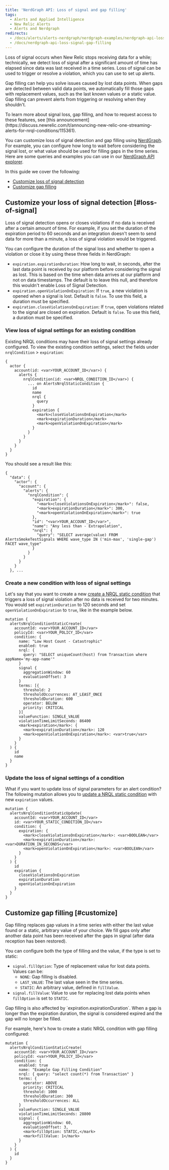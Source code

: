 ```yaml
---
title: 'NerdGraph API: Loss of signal and gap filling'
tags:
  - Alerts and Applied Intelligence
  - New Relic Alerts
  - Alerts and Nerdgraph
redirects:
  - /docs/alerts/alerts-nerdgraph/nerdgraph-examples/nerdgraph-api-loss-signal-gap-filling
  - /docs/nerdgraph-api-loss-signal-gap-filling
---
```


Loss of signal occurs when New Relic stops receiving data for a while; technically, we detect loss of signal after a significant amount of time has elapsed since data was last received in a time series. Loss of signal can be used to trigger or resolve a violation, which you can use to set up alerts.

Gap filling can help you solve issues caused by lost data points. When gaps are detected between valid data points, we automatically fill those gaps with replacement values, such as the last known values or a static value. Gap filling can prevent alerts from triggering or resolving when they shouldn't.

<Callout variant="tip">
  To learn more about signal loss, gap filling, and how to request access to these features, see [this announcement](https://discuss.newrelic.com/t/announcing-new-relic-one-streaming-alerts-for-nrql-conditions/115361).
</Callout>

You can customize loss of signal detection and gap filling using [NerdGraph](/docs/apis/nerdgraph/get-started/introduction-new-relic-nerdgraph). For example, you can configure how long to wait before considering the signal lost, or what value should be used for filling gaps in the time series. Here are some queries and examples you can use in our [NerdGraph API explorer](https://api.newrelic.com/graphiql).

In this guide we cover the following:

* [Customize loss of signal detection](#loss-of-signal)
* [Customize gap filling](#customize)

## Customize your loss of signal detection [#loss-of-signal]

Loss of signal detection opens or closes violations if no data is received after a certain amount of time. For example, if you set the duration of the expiration period to 60 seconds and an integration doesn't seem to send data for more than a minute, a loss of signal violation would be triggered.

You can configure the duration of the signal loss and whether to open a violation or close it by using these three fields in NerdGraph:

* `expiration.expirationDuration`: How long to wait, in seconds, after the last data point is received by our platform before considering the signal as lost. This is based on the time when data arrives at our platform and not on data timestamps. The default is to leave this null, and therefore this wouldn't enable Loss of Signal Detection.
* `expiration.openViolationOnExpiration`: If `true`, a new violation is opened when a signal is lost. Default is `false`. To use this field, a duration must be specified.
* `expiration.closeViolationsOnExpiration`: If `true`, open violations related to the signal are closed on expiration. Default is `false`. To use this field, a duration must be specified.

### View loss of signal settings for an existing condition

Existing NRQL conditions may have their loss of signal settings already configured. To view the existing condition settings, select the fields under `nrqlCondition` > `expiration`:

```
{
  actor {
    account(id: <var>YOUR_ACCOUNT_ID</var>) {
      alerts {
        nrqlCondition(id: <var>NRQL_CONDITION_ID</var>) {
          ... on AlertsNrqlStaticCondition {
            id
            name
            nrql {
              query
            }
            expiration {
              <mark>closeViolationsOnExpiration</mark>
              <mark>expirationDuration</mark>
              <mark>openViolationOnExpiration</mark>
            }
          }
        }
      }
    }
  }
}
```

You should see a result like this:

```
{
  "data": {
    "actor": {
      "account": {
        "alerts": {
          "nrqlCondition": {
            "expiration": {
              "<mark>closeViolationsOnExpiration</mark>": false,
              "<mark>expirationDuration</mark>": 300,
              "<mark>openViolationOnExpiration</mark>": true
            },
            "id": "<var>YOUR_ACCOUNT_ID</var>",
            "name": "Any less than - Extrapolation",
            "nrql": {
              "query": "SELECT average(value) FROM AlertsSmokeTestSignals WHERE wave_type IN ('min-max', 'single-gap') FACET wave_type"
            }
          }
        }
      }
    }
  }, ...
```

### Create a new condition with loss of signal settings

Let's say that you want to create a new [create a NRQL static condition](/docs/alerts/alerts-nerdgraph/nerdgraph-examples/nerdgraph-api-nrql-condition-alerts#static-condition) that triggers a loss of signal violation after no data is received for two minutes. You would set `expirationDuration` to 120 seconds and set `openViolationOnExpiration` to `true`, like in the example below.

```
mutation {
  alertsNrqlConditionStaticCreate(
    accountId: <var>YOUR_ACCOUNT_ID</var>
    policyId: <var>YOUR_POLICY_ID</var>
    condition: {
      name: "Low Host Count - Catastrophic"
      enabled: true
      nrql: {
        query: "SELECT uniqueCount(host) from Transaction where appName='my-app-name'"
      }
      signal {
        aggregationWindow: 60
        evaluationOffset: 3
      }
      terms: [{
        threshold: 2
        thresholdOccurrences: AT_LEAST_ONCE
        thresholdDuration: 600
        operator: BELOW
        priority: CRITICAL
      }]
      valueFunction: SINGLE_VALUE
      violationTimeLimitSeconds: 86400
      <mark>expiration</mark>: {
        <mark>expirationDuration</mark>: 120
        <mark>openViolationOnExpiration</mark>: <var>true</var>
      }
    }
  ) {
    id
    name
  }
}
```

### Update the loss of signal settings of a condition

What if you want to update loss of signal parameters for an alert condition? The following mutation allows you to [update a NRQL static condition](/docs/alerts/alerts-nerdgraph/nerdgraph-examples/nerdgraph-api-nrql-condition-alerts#static-condition) with new `expiration` values.

```
mutation {
  alertsNrqlConditionStaticUpdate(
    accountId: <var>YOUR_ACCOUNT_ID</var>
    id: <var>YOUR_STATIC_CONDITION_ID</var>
    condition: {
      expiration: {
        <mark>closeViolationsOnExpiration</mark>: <var>BOOLEAN</var>
        <mark>expirationDuration</mark>: <var>DURATION_IN_SECONDS</var>
        <mark>openViolationOnExpiration</mark>: <var>BOOLEAN</var>
      }
    }
  ) {
    id
    expiration {
      closeViolationsOnExpiration
      expirationDuration
      openViolationOnExpiration
    }
  }
}
```

## Customize gap filling [#customize]

Gap filling replaces gap values in a time series with either the last value found or a static, arbitrary value of your choice. We fill gaps only after another data point has been received after the gaps in signal (after data reception has been restored).

You can configure both the type of filling and the value, if the type is set to static:

* `signal.fillOption`: Type of replacement value for lost data points. Values can be:
  * `NONE`: Gap filling is disabled.
  * `LAST_VALUE`: The last value seen in the time series.
  * `STATIC`: An arbitrary value, defined in `fillValue`.
* `signal.fillValue`: Value to use for replacing lost data points when `fillOption` is set to `STATIC`.

<Callout variant="important">
  Gap filling is also affected by `expiration.expirationDuration`. When a gap is longer than the expiration duration, the signal is considered expired and the gap will no longer be filled.
</Callout>

For example, here's how to create a static NRQL condition with gap filling configured:

```
mutation {
  alertsNrqlConditionStaticCreate(
    accountId: <var>YOUR_ACCOUNT_ID</var>
    policyId: <var>YOUR_POLICY_ID</var>
    condition: {
      enabled: true
      name: "Example Gap Filling Condition"
      nrql: { query: "select count(*) from Transaction" }
      terms: {
        operator: ABOVE
        priority: CRITICAL
        threshold: 1000
        thresholdDuration: 300
        thresholdOccurrences: ALL
      }
      valueFunction: SINGLE_VALUE
      violationTimeLimitSeconds: 28800
      signal: {
        aggregationWindow: 60,
        evaluationOffset: 3, 
        <mark>fillOption: STATIC,</mark>
        <mark>fillValue: 1</mark>
      }
    }
  ) {
    id
  }
}
```
